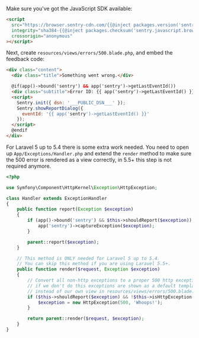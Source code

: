 Make sure you've got the JavaScript SDK available:

```html
<script
  src="https://browser.sentry-cdn.com/{{@inject packages.version('sentry.javascript.browser') }}/bundle.min.js"
  integrity="sha384-{{@inject packages.checksum('sentry.javascript.browser', 'bundle.min.js', 'sha384-base64') }}"
  crossorigin="anonymous"
></script>
```

Next, create `resources/views/errors/500.blade.php`, and embed the feedback code:


```html {filename:resources/views/errors/500.blade.php}
<div class="content">
  <div class="title">Something went wrong.</div>

  @if(app()->bound('sentry') && app('sentry')->getLastEventId())
  <div class="subtitle">Error ID: {{ app('sentry')->getLastEventId() }}</div>
  <script>
    Sentry.init({ dsn: '___PUBLIC_DSN___' });
    Sentry.showReportDialog({
      eventId: '{{ app('sentry')->getLastEventId() }}'
    });
  </script>
  @endif
</div>
```

For Laravel 5 up to 5.4 there is some extra work needed. You need to open up `App/Exceptions/Handler.php` and extend the
`render` method to make sure the 500 error is rendered as a view correctly, in 5.5+ this step is not required anymore.

```php {filename:app/Exceptions/Handler.php}
<?php

use Symfony\Component\HttpKernel\Exception\HttpException;

class Handler extends ExceptionHandler
{
    public function report(Exception $exception)
    {
        if (app()->bound('sentry') && $this->shouldReport($exception)) {
            app('sentry')->captureException($exception);
        }

        parent::report($exception);
    }

    // This method is ONLY needed for Laravel 5 up to 5.4.
    // You can skip this method if you are using Laravel 5.5+.
    public function render($request, Exception $exception)
    {
        // Convert all non-http exceptions to a proper 500 http exception
        // if we don't do this exceptions are shown as a default template
        // instead of our own view in resources/views/errors/500.blade.php
        if ($this->shouldReport($exception) && !$this->isHttpException($exception) && !config('app.debug')) {
            $exception = new HttpException(500, 'Whoops!');
        }

        return parent::render($request, $exception);
    }
}
```
